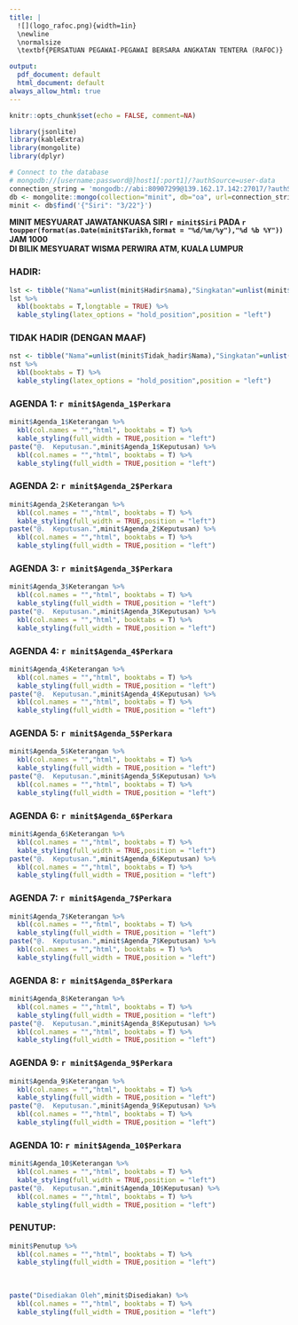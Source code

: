```yaml
---
title: |
  ![](logo_rafoc.png){width=1in}
  \newline
  \normalsize 
  \textbf{PERSATUAN PEGAWAI-PEGAWAI BERSARA ANGKATAN TENTERA (RAFOC)} 

output:
  pdf_document: default
  html_document: default
always_allow_html: true
---
```


```r
knitr::opts_chunk$set(echo = FALSE, comment=NA)

library(jsonlite)
library(kableExtra)
library(mongolite)
library(dplyr)

# Connect to the database
# mongodb://[username:password@]host1[:port1]/?authSource=user-data
connection_string = 'mongodb://abi:80907299@139.162.17.142:27017/?authSource=user-data'
db <- mongolite::mongo(collection="minit", db="oa", url=connection_string)
minit <- db$find('{"Siri": "3/22"}')

```

**MINIT MESYUARAT JAWATANKUASA SIRI `r minit$Siri` PADA `r toupper(format(as.Date(minit$Tarikh,format = "%d/%m/%y"),"%d %b %Y"))` JAM 1000**  
**DI BILIK MESYUARAT WISMA PERWIRA ATM, KUALA LUMPUR**

### HADIR: 

```r
lst <- tibble("Nama"=unlist(minit$Hadir$nama),"Singkatan"=unlist(minit$Hadir$Singkatan),"Jawatan"=unlist(minit$Hadir$Jawatan)) 
lst %>% 
  kbl(booktabs = T,longtable = TRUE) %>% 
  kable_styling(latex_options = "hold_position",position = "left")
```

### TIDAK HADIR (DENGAN MAAF)

```r
nst <- tibble("Nama"=unlist(minit$Tidak_hadir$Nama),"Singkatan"=unlist(minit$Tidak_hadir$Singkatan),"Jawatan"=unlist(minit$Tidak_hadir$Jawatan))
nst %>% 
  kbl(booktabs = T) %>% 
  kable_styling(latex_options = "hold_position",position = "left")
```

### AGENDA 1: `r minit$Agenda_1$Perkara` 

```r
minit$Agenda_1$Keterangan %>% 
  kbl(col.names = "","html", booktabs = T) %>% 
  kable_styling(full_width = TRUE,position = "left")
paste("@.  Keputusan.",minit$Agenda_1$Keputusan) %>% 
  kbl(col.names = "","html", booktabs = T) %>% 
  kable_styling(full_width = TRUE,position = "left")

```

### AGENDA 2: `r minit$Agenda_2$Perkara` 

```r
minit$Agenda_2$Keterangan %>% 
  kbl(col.names = "","html", booktabs = T) %>% 
  kable_styling(full_width = TRUE,position = "left")
paste("@.  Keputusan.",minit$Agenda_2$Keputusan) %>% 
  kbl(col.names = "","html", booktabs = T) %>% 
  kable_styling(full_width = TRUE,position = "left")
```

### AGENDA 3: `r minit$Agenda_3$Perkara` 

```r
minit$Agenda_3$Keterangan %>% 
  kbl(col.names = "","html", booktabs = T) %>% 
  kable_styling(full_width = TRUE,position = "left")
paste("@.  Keputusan.",minit$Agenda_3$Keputusan) %>% 
  kbl(col.names = "","html", booktabs = T) %>% 
  kable_styling(full_width = TRUE,position = "left")

```

### AGENDA 4: `r minit$Agenda_4$Perkara` 

```r
minit$Agenda_4$Keterangan %>% 
  kbl(col.names = "","html", booktabs = T) %>% 
  kable_styling(full_width = TRUE,position = "left")
paste("@.  Keputusan.",minit$Agenda_4$Keputusan) %>% 
  kbl(col.names = "","html", booktabs = T) %>% 
  kable_styling(full_width = TRUE,position = "left")

```

### AGENDA 5: `r minit$Agenda_5$Perkara` 

```r
minit$Agenda_5$Keterangan %>% 
  kbl(col.names = "","html", booktabs = T) %>% 
  kable_styling(full_width = TRUE,position = "left")
paste("@.  Keputusan.",minit$Agenda_5$Keputusan) %>% 
  kbl(col.names = "","html", booktabs = T) %>% 
  kable_styling(full_width = TRUE,position = "left")

```

### AGENDA 6: `r minit$Agenda_6$Perkara` 

```r
minit$Agenda_6$Keterangan %>% 
  kbl(col.names = "","html", booktabs = T) %>% 
  kable_styling(full_width = TRUE,position = "left")
paste("@.  Keputusan.",minit$Agenda_6$Keputusan) %>% 
  kbl(col.names = "","html", booktabs = T) %>% 
  kable_styling(full_width = TRUE,position = "left")

```

### AGENDA 7: `r minit$Agenda_7$Perkara` 

```r
minit$Agenda_7$Keterangan %>% 
  kbl(col.names = "","html", booktabs = T) %>% 
  kable_styling(full_width = TRUE,position = "left")
paste("@.  Keputusan.",minit$Agenda_7$Keputusan) %>% 
  kbl(col.names = "","html", booktabs = T) %>% 
  kable_styling(full_width = TRUE,position = "left")

```

### AGENDA 8: `r minit$Agenda_8$Perkara` 

```r
minit$Agenda_8$Keterangan %>% 
  kbl(col.names = "","html", booktabs = T) %>% 
  kable_styling(full_width = TRUE,position = "left")
paste("@.  Keputusan.",minit$Agenda_8$Keputusan) %>% 
  kbl(col.names = "","html", booktabs = T) %>% 
  kable_styling(full_width = TRUE,position = "left")

```

### AGENDA 9: `r minit$Agenda_9$Perkara` 

```r
minit$Agenda_9$Keterangan %>% 
  kbl(col.names = "","html", booktabs = T) %>% 
  kable_styling(full_width = TRUE,position = "left")
paste("@.  Keputusan.",minit$Agenda_9$Keputusan) %>% 
  kbl(col.names = "","html", booktabs = T) %>% 
  kable_styling(full_width = TRUE,position = "left")
```

### AGENDA 10: `r minit$Agenda_10$Perkara` 


```r
minit$Agenda_10$Keterangan %>% 
  kbl(col.names = "","html", booktabs = T) %>% 
  kable_styling(full_width = TRUE,position = "left")
paste("@.  Keputusan.",minit$Agenda_10$Keputusan) %>% 
  kbl(col.names = "","html", booktabs = T) %>% 
  kable_styling(full_width = TRUE,position = "left")
```

### PENUTUP: 

```r
minit$Penutup %>% 
  kbl(col.names = "","html", booktabs = T) %>% 
  kable_styling(full_width = TRUE,position = "left")
```
\  
\  
  
```r
paste("Disediakan Oleh",minit$Disediakan) %>% 
  kbl(col.names = "","html", booktabs = T) %>% 
  kable_styling(full_width = TRUE,position = "left")
```


